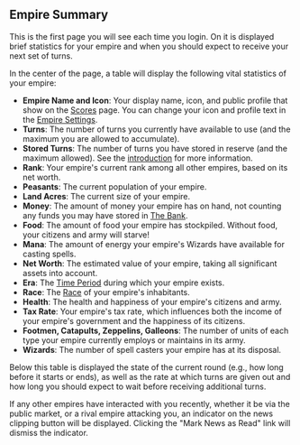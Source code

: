 ## Empire Summary

This is the first page you will see each time you login. On it is displayed brief statistics for your empire and when you should expect to receive your next set of turns.

In the center of the page, a table will display the following vital statistics of your empire:

- **Empire Name and Icon**: Your display name, icon, and public profile that show on the [Scores](/Information/scores) page. You can change your icon and profile text in the [Empire Settings](/settings).
- **Turns**: The number of turns you currently have available to use (and the maximum you are allowed to accumulate).
- **Stored Turns**: The number of turns you have stored in reserve (and the maximum allowed). See the [introduction](/) for more information.
- **Rank**: Your empire's current rank among all other empires, based on its net worth.
- **Peasants**: The current population of your empire.
- **Land Acres**: The current size of your empire.
- **Money**: The amount of money your empire has on hand, not counting any funds you may have stored in [The Bank](/Finance/the-bank).
- **Food**: The amount of food your empire has stockpiled. Without food, your citizens and army will starve!
- **Mana**: The amount of energy your empire's Wizards have available for casting spells.
- **Net Worth**: The estimated value of your empire, taking all significant assets into account.
- **Era**: The [Time Period](/Getting-Started/eras) during which your empire exists.
- **Race**: The [Race](/Getting-Started/races) of your empire's inhabitants.
- **Health**: The health and happiness of your empire's citizens and army.
- **Tax Rate**: Your empire's tax rate, which influences both the income of your empire's government and the happiness of its citizens.
- **Footmen, Catapults, Zeppelins, Galleons**: The number of units of each type your empire currently employs or maintains in its army.
- **Wizards**: The number of spell casters your empire has at its disposal.

Below this table is displayed the state of the current round (e.g., how long before it starts or ends), as well as the rate at which turns are given out and how long you should expect to wait before receiving additional turns.

If any other empires have interacted with you recently, whether it be via the public market, or a rival empire attacking you, an indicator on the news clipping button will be displayed. Clicking the "Mark News as Read" link will dismiss the indicator.
